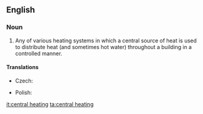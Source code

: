 ==English==

===Noun===
{{wikipedia}}
{{en-noun|sg=[[central]] [[heating]]|-}}

# Any of various heating systems in which a central source of heat is used to distribute heat (and sometimes hot water) throughout a building in a controlled manner.

====Translations====
{{trans-top|heating system}}
* Czech: {{t-|cs|ústřední topení|n}}
{{trans-mid}}
* Polish: {{t-|pl|centralne ogrzewanie|n}}
{{trans-bottom}}

[[it:central heating]]
[[ta:central heating]]